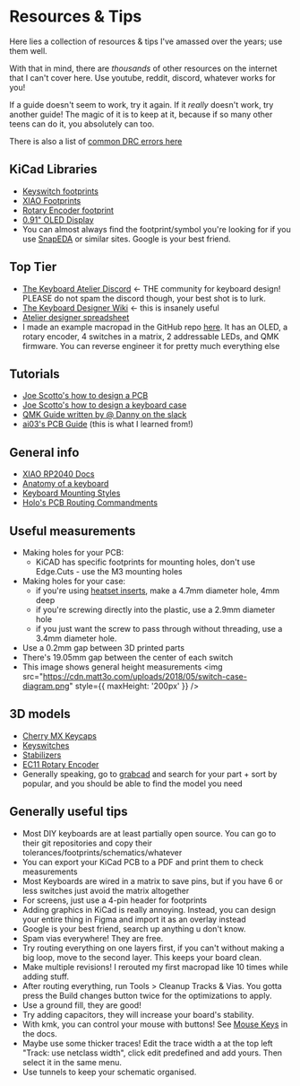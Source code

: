 # Resources & Tips
Here lies a collection of resources & tips I've amassed over the years; use them well.

With that in mind, there are *thousands* of other resources on the internet that I can't cover here. Use youtube, reddit, discord, whatever works for you!

If a guide doesn't seem to work, try it again. If it *really* doesn't work, try another guide! The magic of it is to keep at it, because if so many other teens can do it, you absolutely can too.

There is also a list of [common DRC errors here](/errors)

## KiCad Libraries
- [Keyswitch footprints](https://github.com/ai03-2725/MX_V2)
- [XIAO Footprints](https://github.com/Seeed-Studio/OPL_Kicad_Library)
- [Rotary Encoder footprint](https://kicad.github.io/footprints/Rotary_Encoder)
- [0.91" OLED Display](https://github.com/gorbachev/KiCad-SSD1306-0.91-OLED-4pin-128x32.pretty/blob/master/SSD1306-0.91-OLED-4pin-128x32.kicad_mod)
- You can almost always find the footprint/symbol you're looking for if you use [SnapEDA](https://www.snapeda.com/) or similar sites. Google is your best friend.
 
## Top Tier
- [The Keyboard Atelier Discord](https://kbatelier.org/) \<- THE community for keyboard design! PLEASE do not spam the discord though, your best shot is to lurk.
- [The Keyboard Designer Wiki](https://wiki.ai03.com/books) \<- this is insanely useful
- [Atelier designer spreadsheet](https://docs.google.com/spreadsheets/d/1K0jNUZzxTTMkgzo043dxc4vBEOrxNa8jVf4VHk-B27U/edit?gid=0#gid=0)
- I made an example macropad in the GitHub repo [here](https://github.com/hackclub/hackpad/tree/03a6a5542e0cffbb43e530b67994741fcccb205e/hackpads/orpheuspad).
It has an OLED, a rotary encoder, 4 switches in a matrix, 2 addressable LEDs, and QMK firmware. You can reverse engineer it for pretty much everything else

## Tutorials
- [Joe Scotto's how to design a PCB](https://www.youtube.com/watch?v=8WXpGTIbxlQ)
- [Joe Scotto's how to design a keyboard case](https://www.youtube.com/watch?v=7azQkSu0m_U)
- [QMK Guide written by @ Danny on the slack](https://docs.google.com/document/d/1JV8aVDMf2TwetxhckK0Wdf9FykIQtn7HA-_w5BLeQas/edit?usp=sharing)
- [ai03's PCB Guide](https://wiki.ai03.com/books/pcb-design) (this is what I learned from!)

## General info
- [XIAO RP2040 Docs](https://wiki.seeedstudio.com/XIAO-RP2040/)
- [Anatomy of a keyboard](https://matt3o.com/anatomy-of-a-keyboard/)
- [Keyboard Mounting Styles](https://www.keyboard.university/200-courses/keyboard-mounting-styles-4lpp7)
- [Holo's PCB Routing Commandments](https://libsharedobject.so/howsmypcb.html)

## Useful measurements
- Making holes for your PCB:
    - KiCAD has specific footprints for mounting holes, don't use Edge.Cuts - use the M3 mounting holes
- Making holes for your case:
    - if you're using [heatset inserts](https://www.aliexpress.us/item/2255800046543591.html), make a 4.7mm diameter hole, 4mm deep
    - if you're screwing directly into the plastic, use a 2.9mm diameter hole
    - if you just want the screw to pass through without threading, use a 3.4mm diameter hole.
- Use a 0.2mm gap between 3D printed parts
- There's 19.05mm gap between the center of each switch
- This image shows general height measurements
<img src="https://cdn.matt3o.com/uploads/2018/05/switch-case-diagram.png" style={{ maxHeight: '200px' }} />

## 3D models
- [Cherry MX Keycaps](https://github.com/hineybush/CherryMX)
- [Keyswitches](https://grabcad.com/library/cherry-mx-switches-mx-1)
- [Stabilizers](https://grabcad.com/library/cherry-mx-stabilizer-mx-1)
- [EC11 Rotary Encoder](https://grabcad.com/library/rotary-encoder-17)
- Generally speaking, go to [grabcad](https://grabcad.com/library) and search for your part + sort by popular, and you should be able to find the model you need

## Generally useful tips
- Most DIY keyboards are at least partially open source.
You can go to their git repositories and copy their tolerances/footprints/schematics/whatever
- You can export your KiCad PCB to a PDF and print them to check measurements
- Most Keyboards are wired in a matrix to save pins, but if you have 6 or less switches just avoid the matrix altogether
- For screens, just use a 4-pin header for footprints
- Adding graphics in KiCad is really annoying. Instead, you can design your entire thing in Figma and import it as an overlay instead
- Google is your best friend, search up anything u don't know.
- Spam vias everywhere! They are free.
- Try routing everything on one layers first, if you can't without making a big loop, move to the second layer. This keeps your board clean.
- Make multiple revisions! I rerouted my first macropad like 10 times while adding stuff.
- After routing everything, run Tools > Cleanup Tracks & Vias. You gotta press the Build changes button twice for the optimizations to apply.
- Use a ground fill, they are good!
- Try adding capacitors, they will increase your board's stability.
- With kmk, you can control your mouse with buttons! See [Mouse Keys](https://github.com/KMKfw/kmk_firmware/blob/main/docs/en/mouse_keys.md) in the docs.
- Maybe use some thicker traces! Edit the trace width a at the top left "Track: use netclass width", click edit predefined and add yours. Then select it in the same menu.
- Use tunnels to keep your schematic organised.
